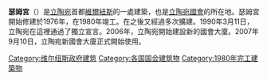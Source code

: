 {{expand|time=2015-01-19T15:02:27+00:00}}
{{unreferenced|time=2015-01-19T15:02:27+00:00}}
 
'''瑟姆宮'''（{{lang-lt|Seimo rūmai}}）是[[立陶宛|立陶宛]]首都[[維爾紐斯|維爾紐斯]]的一處建築，也是[[立陶宛國會|立陶宛國會]]的所在地。瑟姆宮開始修建於1976年，在1980年竣工。在之後又經過多次擴建。1990年3月11日，立陶宛在這裡通過了獨立宣言。2006年，立陶宛開始建設新的國會大廈。2007年9月10日，立陶宛新國會大廈正式開始使用。

[[Category:维尔纽斯政府建筑|Category:维尔纽斯政府建筑]]
[[Category:各国国会建筑物|Category:各国国会建筑物]]
[[Category:1980年完工建築物|Category:1980年完工建築物]]